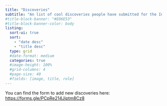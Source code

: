 ```yaml
---
title: "Discoveries"
subtitle: "An list of cool discoveries people have submitted for the Informatics Collaboration Cafe"
#title-block-banner: "#E06E53"
#title-block-banner-color: body
listing:
  sort-ui: true
  sort: 
    - "date desc"
    - "title desc"
  type: grid
  #date-format: medium
  categories: true
  #image-height: 100%
  #grid-columns: 4
  #page-size: 40
  #fields: [image, title, role]
---
```


You can find the form to add new discoveries here: [https://forms.gle/PCpRe214Jjptm8Cz8](https://forms.gle/PCpRe214Jjptm8Cz8)
